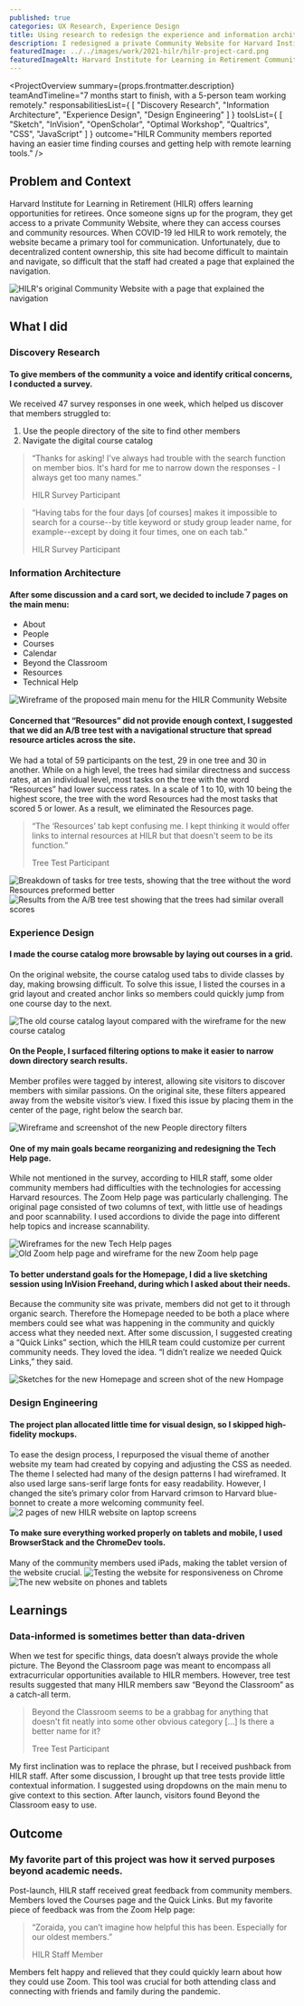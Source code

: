 ```yaml
---
published: true
categories: UX Research, Experience Design
title: Using research to redesign the experience and information architecture of the Harvard Institute for Learning in Retirement Community Website
description: I redesigned a private Community Website for Harvard Institute for Learning in Retirement (HILR), focusing on information architecture and experience design. During the project, I also conducted a user survey and an A/B tree test.
featuredImage: ../../images/work/2021-hilr/hilr-project-card.png
featuredImageAlt: Harvard Institute for Learning in Retirement Community Website on a laptop, on a phone, and on a tablet
---
```


<ProjectOverview 
    summary={props.frontmatter.description}
    teamAndTimeline="7 months start to finish, with a 5-person team working remotely."
    responsabilitiesList={
        [
            "Discovery Research",
            "Information Architecture",
            "Experience Design",
            "Design Engineering"
        ]
    }
    toolsList={
        [
            "Sketch",
            "InVision",
            "OpenScholar",
            "Optimal Workshop",
            "Qualtrics",
            "CSS",
            "JavaScript"
        ]
    }
    outcome="HILR Community members reported having an easier time finding courses and getting help with remote learning tools."
/>

## Problem and Context
Harvard Institute for Learning in Retirement (HILR) offers learning opportunities for retirees. 
Once someone signs up for the program, they get access to a private Community Website, where they 
can access courses and community resources. When COVID-19 led HILR to work remotely, the website became a 
primary tool for communication. Unfortunately, due to decentralized content ownership, 
this site had become difficult to maintain and navigate, so difficult that the staff had created a page that explained the navigation.

![HILR's original Community Website with a page that explained the navigation](../../images/work/2021-hilr/old-nav-help-2.png)

## What I did

<h3 id="discovery-research">Discovery Research</h3>

#### To give members of the community a voice and identify critical concerns, I conducted a survey.
We received 47 survey responses in one week, which helped us discover that members struggled to:

1. Use the people directory of the site to find other members 
2. Navigate the digital course catalog

<blockquote>
    <p>“Thanks for asking! I've always had trouble with the search function on member bios. 
        It's hard for me to narrow down the responses - I always get too many names.”</p>
    <span>HILR Survey Participant</span>
</blockquote>
<blockquote>
    <p>
    “Having tabs for the four days [of courses] makes it impossible to search for 
    a course--by title keyword or study group leader name, for example--except by doing it four times, one on each tab.”
    </p>
    <span>HILR Survey Participant</span>
</blockquote>


<h3 id="information-architecture">Information Architecture</h3>

#### After some discussion and a card sort, we decided to include 7 pages on the main menu:
<ul  className="grid-list">
    <li>About</li>
    <li>People</li>
    <li>Courses</li>
    <li>Calendar</li>
    <li>Beyond the Classroom</li>
    <li>Resources</li>
    <li>Technical Help</li>
</ul>

![Wireframe of the proposed main menu for the HILR Community Website](../../images/work/2021-hilr/proposed-nav.png)

#### Concerned that “Resources” did not provide enough context, I suggested that we did an A/B tree test with a navigational structure that spread resource articles across the site. 
We had a total of 59 participants on the test, 29 in one tree and 30 in another. 
While on a high level, the trees had similar directness and success rates, at an individual level, 
most tasks on the tree with the word “Resources” had lower success rates. In a scale of 1 to 10, with 10 being the highest score, the tree with the word Resources had the most tasks that scored 5 or lower. As a result, we eliminated the Resources page.

<blockquote>
    <p>
        “The ‘Resources’ tab kept confusing me. 
        I kept thinking it would offer links to internal resources at HILR but that doesn't seem to be its function.”
    </p>
    <span>
        Tree Test Participant
    </span>
</blockquote>

![Breakdown of tasks for tree tests, showing that the tree without the word Resources preformed better](../../images/work/2021-hilr/tree-test-table.png)
![Results from the A/B tree test showing that the trees had similar overall scores](../../images/work/2021-hilr/trees-2.png)

<h3 id="experience-design">Experience Design</h3>

#### I made the course catalog more browsable by laying out courses in a grid.
On the original website, the course catalog used tabs to divide classes by day, making browsing difficult. 
To solve this issue, I listed the courses in a grid layout and created anchor links so members could quickly 
jump from one course day to the next.

![The old course catalog layout compared with the wireframe for the new course catalog](../../images/work/2021-hilr/courses-2.png)

#### On the People, I surfaced filtering options to make it easier to narrow down directory search results. 
Member profiles were tagged by interest, allowing site visitors to discover members with similar passions. 
On the original site, these filters appeared away from the website visitor’s view. I fixed this issue by placing them in 
the center of the page, right below the search bar.

![Wireframe and screenshot of the new People directory filters](../../images/work/2021-hilr/people.png)

#### One of my main goals became reorganizing and redesigning the Tech Help page. 
While not mentioned in the survey, according to HILR staff, some older community members had difficulties with the 
technologies for accessing Harvard resources. The Zoom Help page was particularly challenging. 
The original page consisted of two columns of text, with little use of headings and poor scannability. 
I used accordions to divide the page into different help topics and increase scannability.

![Wireframes for the new Tech Help pages](../../images/work/2021-hilr/tech-help.png)
![Old Zoom help page and wireframe for the new Zoom help page](../../images/work/2021-hilr/zoom-help.png)

#### To better understand goals for the Homepage, I did a live sketching session using InVision Freehand, during which I asked about their needs. 
Because the community site was private, members did not get to it through organic search. 
Therefore the Homepage needed to be both a place where members could see what was happening 
in the community and quickly access what they needed next. After some discussion, 
I suggested creating a “Quick Links” section, which the HILR team could customize per current community needs. 
They loved the idea. “I didn’t realize we needed Quick Links,” they said.

![Sketches for the new Homepage and screen shot of the new Hompage](../../images/work/2021-hilr/homepage.png)

<h3 id="design-engineering">Design Engineering</h3>

#### The project plan allocated little time for visual design, so I skipped high-fidelity mockups.
To ease the design process, I repurposed the visual theme of another website my team had created by copying and adjusting the CSS as needed. 
The theme I selected had many of the design patterns I had wireframed. 
It also used large sans-serif large fonts for easy readability. 
However, I changed the site’s primary color from Harvard crimson to  Harvard blue-bonnet to create a more welcoming community feel. 
![2 pages of new HILR website on laptop screens](../../images/work/2021-hilr/visual-theme3.png)


#### To make sure everything worked properly on tablets and mobile, I used BrowserStack and the ChromeDev tools.
Many of the community members used iPads, making the tablet version of the website crucial.
![Testing the website for responsiveness on Chrome](../../images/work/2021-hilr/mobile-testing.png)
![The new website on phones and tablets](../../images/work/2021-hilr/mobile.png)


## Learnings
### Data-informed is sometimes better than data-driven
When we test for specific things, data doesn’t always provide the whole picture. 
The Beyond the Classroom page was meant to encompass all extracurricular opportunities available to HILR members. 
However, tree test results suggested that many HILR members saw “Beyond the Classroom” as a catch-all term. 


<blockquote>
    <p>
        Beyond the Classroom seems to be a grabbag for anything that doesn't fit neatly 
        into some other obvious category […] Is there a better name for it?
    </p>
    <span>
        Tree Test Participant
    </span>
</blockquote>

My first inclination was to replace the phrase, but I received pushback from HILR staff. After some discussion, 
I brought up that tree tests provide little contextual information. I suggested using dropdowns on the main menu 
to give context to this section. After launch, visitors found Beyond the Classroom easy to use.

## Outcome
### My favorite part of this project was how it served purposes beyond academic needs. 
Post-launch, HILR staff received great feedback from community members. Members loved the Courses page and the Quick Links. 
But my favorite piece of feedback was from the Zoom Help page: 


<blockquote>
    <p>“Zoraida, you can’t imagine how helpful this has been. Especially for our oldest members.”</p>
    <span>HILR Staff Member</span>
</blockquote>

Members felt happy and relieved that they could quickly learn about how they could use Zoom. 
This tool was crucial for both attending class and connecting with friends and family during the pandemic.